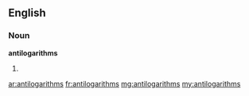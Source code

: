 ==English==

===Noun===
'''antilogarithms'''

# {{plural of|antilogarithm}}

[[ar:antilogarithms]]
[[fr:antilogarithms]]
[[mg:antilogarithms]]
[[my:antilogarithms]]